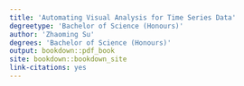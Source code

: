 ```yaml
---
title: 'Automating Visual Analysis for Time Series Data'
degreetype: 'Bachelor of Science (Honours)'
author: 'Zhaoming Su'
degrees: 'Bachelor of Science (Honours)'
output: bookdown::pdf_book
site: bookdown::bookdown_site
link-citations: yes
---
```


<!-- 
Edit these lines as appropriate.
The actual thesis content is in several Rmd files.

You'll need to edit the _bookdown.yml file to set the order in which you'd like them to appear. 

If you have specific LaTeX packages to add, put them in aucklandthesis.tex.

You will need to ensure you have installed the knitr and bookdown packages for R.

You will also need LaTeX installed on your computer.
-->
